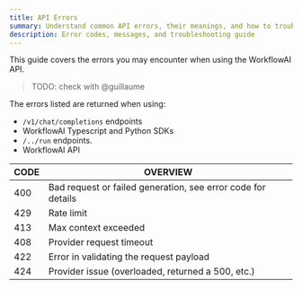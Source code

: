 ```yaml
---
title: API Errors
summary: Understand common API errors, their meanings, and how to troubleshoot them. Covers error codes for bad requests, rate limits, and provider issues.
description: Error codes, messages, and troubleshooting guide
---
```


This guide covers the errors you may encounter when using the WorkflowAI API.

> TODO: check with @guillaume

The errors listed are returned when using:
- `/v1/chat/completions` endpoints 
- WorkflowAI Typescript and Python SDKs
- `/../run` endpoints.
- WorkflowAI API

| CODE | OVERVIEW |
|------|----------|
| 400  | Bad request or failed generation, see error code for details |
| 429  | Rate limit |
| 413  | Max context exceeded |
| 408  | Provider request timeout |
| 422  | Error in validating the request payload |
| 424  | Provider issue (overloaded, returned a 500, etc.) |
